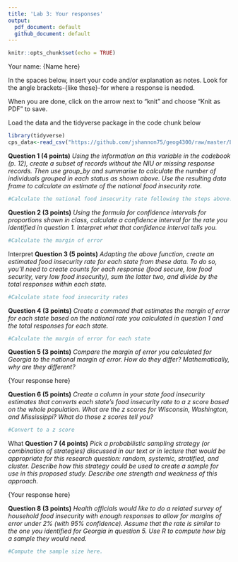 ```yaml
---
title: 'Lab 3: Your responses'
output:
  pdf_document: default
  github_document: default
---
```


```r
knitr::opts_chunk$set(echo = TRUE)
```

Your name: {Name here}

In the spaces below, insert your code and/or explanation as notes. Look for the angle brackets-{like these}-for where a response is needed.

When you are done, click on the arrow next to "knit" and choose "Knit as PDF" to save. 

Load the data and the tidyverse package in the code chunk below

```r
library(tidyverse)
cps_data<-read_csv("https://github.com/jshannon75/geog4300/raw/master/Labs/Lab%203-Confidence%20intervals%20Sampling/IPUMS_CPS_FoodSec.csv")
```

**Question 1 (4 points)** _Using the information on this variable in the codebook (p. 12), create a subset of records without the NIU or missing response records. Then use group_by and summarise to calculate the number of individuals grouped in each status as shown above.  Use the resulting data frame to calculate an estimate of the national food insecurity rate._

```r
#Calculate the national food insecurity rate following the steps above.
```

**Question 2 (3 points)** _Using the formula for confidence intervals for proportions shown in class, calculate a confidence interval for the rate you identified in question 1. Interpret what that confidence interval tells you._

```r
#Calculate the margin of error
```

{Interpret what this confidence interval tells you.}

**Question 3 (5 points)** _Adapting the above function, create an estimated food insecurity rate for each state from these data. To do so, you'll need to create counts for each response (food secure, low food security, very low food insecurity), sum the latter two, and divide by the total responses within each state._

```r
#Calculate state food insecurity rates
```

**Question 4 (3 points)** _Create a command that estimates the margin of error for each state based on the national rate you calculated in question 1 and the total responses for each state._

```r
#Calculate the margin of error for each state
```

**Question 5 (3 points)** _Compare the margin of error you calculated for Georgia to the national margin of error. How do they differ? Mathematically, why are they different?_

{Your response here}

**Question 6 (5 points)** _Create a column in your state food insecurity estimates that converts each state's food insecurity rate to a z score based on the whole population. What are the z scores for Wisconsin, Washington, and Mississippi? What do those z scores tell you?_

```r
#Convert to a z score
```

{What do the three z scores tell you?}

**Question 7 (4 points)** _Pick a probabilistic sampling strategy (or combination of strategies) discussed in our text or in lecture that would be appropriate for this research question: random, systemic, stratified, and cluster. Describe how this strategy could be used to create a sample for use in this proposed study. Describe one strength and weakness of this approach._

{Your response here}

**Question 8 (3 points)** _Health officials would like to do a related survey of household food insecurity with enough responses to allow for margins of error under 2% (with 95% confidence). Assume that the rate is similar to the one you identified for Georgia in question 5.  Use R to compute how big a sample they would need._ 

```r
#Compute the sample size here.
```